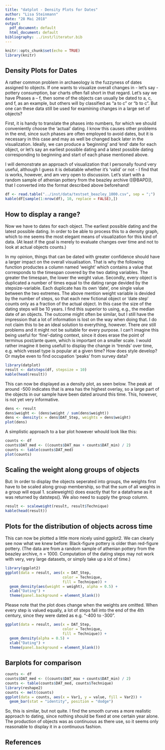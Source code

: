 ```yaml
---
title: "datplot - Density Plots for Dates"
author: "Lisa Steinmann"
date: "28 Mai 2018"
output:
  pdf_document: default
  html_document: default
bibliography: ../inst/literatur.bib
---
```


```r
knitr::opts_chunk$set(echo = TRUE)
library(knitr)
```

## Density Plots for Dates

A rather common problem in archaeology is the fuzzyness of dates assigned to objects. If one wants to visualize overall changes in - let's say - pottery consumption, bar charts often fall short in that regard. Let's say we have Phases a -- f, then some of the objects can usually be dated to a, c, and f, as an example, but others will by classified as "a to c" or "b to c". But one can these data still be used for examining changes in a large set of objects?

First, it is handy to translate the phases into numbers, for which we should conveniently choose the 'actual' dating. I know this causes other problems in the end, since such phases are often employed to avoid dates, but it is necessary in this case and may as well be changed back later in the visualization. Ideally, we can produce a 'beginning' and 'end' date for each object, or let's say an earliest possible dating and a latest possible dating corresponding to beginning and start of each phase mentioned above. 

I will demonstrate an approach of visualization that I personally found very useful, although I guess it is debatable whether it's 'valid' or not - I find that is works, however, and am very open to discussion. Let's start with a random sample of athenian pottery from the beazley archive ([@BAPD]), that I converted into the format described above beforehand!


```r
df <- read.table("../inst/data/testset_beazley_1000.csv", sep = ";")
kable(df[sample(1:nrow(df), 10, replace = FALSE),])
```

## How to display a range?

Now we have to dates for each object. The earliest possible dating and the latest possible dating. In order to be able to process this to a density graph, which to me seems the most elegant means of visualization for this kind of data. (At least if the goal is merely to evaluate changes over time and not to look at actual objects counts.)

In my opinion, things that can be dated with greater confidence should have a larger impact on the overall visualisation. That is why the following function productes a column named 'weight' which contains a value that corresponds to the timespan covered by the two dating variables. The greater the timespan, the lower the weight value. 
Secondly, every object is duplicated a number of times equal to the dating range devided by the stepsize-variable. Each duplicate has its own 'date', one single value between the two extremes. The above mention weight variable is devided by the number of steps, so that each new fictional object or 'date step' counts only as a fraction of the actual object. 
In this case the size of the dating steps will be 10 years. 
I find this superior to using, e.g., the median date of an objects. The outcome might often be similar, but I still have the impression that a lot of information is lost on the way when doing that. I do not claim this to be an ideal solution to everything, however. There _are_ still problems and it might not be suitable for every purpose. I can't imagine this being useful for 'fine'-dating context, since it does erase the point of terminus post/ante quem, which is important on a smaller scale. I would rather imagine it being usefull to display the change in 'trends' over time, e.g. which vessel type is popular at a given time? How does style develop? Or maybe even to find occupation 'peaks' from survey data?

```r
library(datplot)
result <- datsteps(df, stepsize = 10)
kable(head(result))
```

This can now be displayed as a density plot, as seen below. The peak at around -500 indicates that is area has the highest overlay, so a large part of the objects in our sample have been dated around this time. This, however, is not yet very informative. 

```r
dens <- result
dens$weight <- (dens$weight / sum(dens$weight))
dens <- density(x = dens$DAT_Step, weights = dens$weight)
plot(dens)
```
A simplistic approach to a bar plot however whould look like this: 
```r
counts <- df
counts$DAT_med <- ((counts$DAT_max + counts$DAT_min) / 2)
counts <- table(counts$DAT_med)
plot(counts)
```
## Scaling the weight along groups of objects

But: In order to display the objects seperated into groups, the weights first have to be scaled along group membership, so that the sum of all weights in a group will equal 1. scaleweight() does exactly that for a dataframe as it was returned by datsteps().
We also need to supply the group column.
```r
result <- scaleweight(result, result$Technique)
kable(head(result))
```




  
## Plots for the distribution of objects across time

This can now be plotted a little more nicely usind ggplot2. We can clearly see now what we knew before: Black-figure pottery is older than red-figure pottery. (The data are from a random sample of athenian pottery from the beazley archive, n = 1000. Computation of the dating steps may not work with very, very large datasets, or simply take up a lot of time.)

```r
library(ggplot2)
ggplot(data = result, aes(x = DAT_Step, 
                          color = Technique, 
                          fill = Technique)) +
  geom_density(aes(weight = weight), alpha = 0.5) +
  xlab("Dating") +
  theme(panel.background = element_blank())
```
Please note that the plot does change when the weights are omitted. When every step is valued equally, a lot of steps fall into the end of the 4th century, since they were dated as e.g. "-400 to -300".
```r
ggplot(data = result, aes(x = DAT_Step, 
                          color = Technique, 
                          fill = Technique)) +
  geom_density(alpha = 0.5) +
  xlab("Dating") +
  theme(panel.background = element_blank())
```

## Barplots for comparison

```r
counts <- df
counts$DAT_med <- ((counts$DAT_max + counts$DAT_min) / 2)
counts <- table(counts$DAT_med, counts$Technique)
library(reshape2)
counts <- melt(counts)
ggplot(data = counts, aes(x = Var1, y = value, fill = Var2)) +
  geom_bar(stat = "identity", position = "dodge")
```

So, this is similar, but not quite. I find the smooth curves a more realistic approach to dating, since nothing should be fixed at one certain year alone. The production of objects was as continuous as there use, so it seems only reasonable to display it in a continuous fashion.


## References

